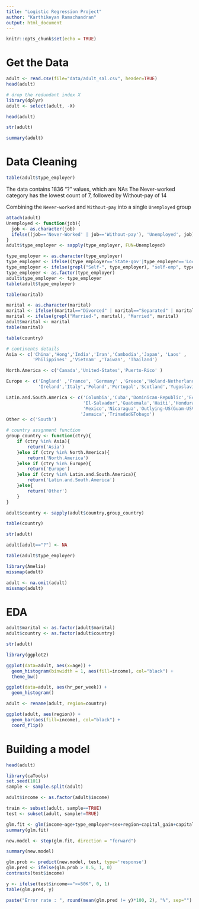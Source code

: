 ---
title: "Logistic Regression Project"
author: "Karthikeyan Ramachandran"
output: html_document
---

```{r setup, include=FALSE}
knitr::opts_chunk$set(echo = TRUE)
```

# Get the Data

```{r}
adult <- read.csv(file="data/adult_sal.csv", header=TRUE)
head(adult)
```

```{r}
# drop the redundant index X
library(dplyr)
adult <- select(adult, -X)
```
```{r}
head(adult)
```
```{r}
str(adult)
```
```{r}
summary(adult)
```
# Data Cleaning

```{r}
table(adult$type_employer)
```

The data contains 1836 "?" values, which are NAs
The Never-worked category has the lowest count of 7, followed by Without-pay of 14

Combining the `Never-worked` and `Without-pay` into a single `Unemployed` group

```{r}
attach(adult)
Unemployed <- function(job){
  job <- as.character(job)
  ifelse((job=='Never-Worked' | job=='Without-pay'), 'Unemployed', job)
}
adult$type_employer <- sapply(type_employer, FUN=Unemployed)
```

```{r}
type_employer <- as.character(type_employer)
type_employer <- ifelse((type_employer=='State-gov'|type_employer=='Local-gov'), 'SL-gov', type_employer)
type_employer <- ifelse(grepl("Self-", type_employer), "self-emp", type_employer)
type_employer <- as.factor(type_employer)
adult$type_employer <- type_employer
table(adult$type_employer)
```

```{r}
table(marital)
```

```{r}
marital <- as.character(marital)
marital <- ifelse((marital=="Divorced" | marital=="Separated" | marital=="Widowed"), "Not-Married", marital)
marital <- ifelse(grepl("Married-", marital), "Married", marital)
adult$marital <- marital
table(marital)
```

```{r}
table(country)
```

```{r}
# continents details
Asia <- c('China','Hong','India','Iran','Cambodia','Japan', 'Laos' ,
          'Philippines' ,'Vietnam' ,'Taiwan', 'Thailand')

North.America <- c('Canada','United-States','Puerto-Rico' )

Europe <- c('England' ,'France', 'Germany' ,'Greece','Holand-Netherlands','Hungary',
            'Ireland','Italy','Poland','Portugal','Scotland','Yugoslavia')

Latin.and.South.America <- c('Columbia','Cuba','Dominican-Republic','Ecuador',
                             'El-Salvador','Guatemala','Haiti','Honduras',
                             'Mexico','Nicaragua','Outlying-US(Guam-USVI-etc)','Peru',
                            'Jamaica','Trinadad&Tobago')
Other <- c('South')

# country assgnment function
group_country <- function(ctry){
    if (ctry %in% Asia){
        return('Asia')
    }else if (ctry %in% North.America){
        return('North.America')
    }else if (ctry %in% Europe){
        return('Europe')
    }else if (ctry %in% Latin.and.South.America){
        return('Latin.and.South.America')
    }else{
        return('Other')      
    }
}

adult$country <- sapply(adult$country,group_country)


```

```{r}
table(country)
```

```{r}
str(adult)
```

```{r}
adult[adult=="?"] <- NA
```

```{r}
table(adult$type_employer)
```

```{r}
library(Amelia)
missmap(adult)
```

```{r}
adult <- na.omit(adult)
missmap(adult)
```

# EDA

```{r}
adult$marital <- as.factor(adult$marital)
adult$country <- as.factor(adult$country)

str(adult)
```

```{r}
library(ggplot2)

ggplot(data=adult, aes(x=age)) +
  geom_histogram(binwidth = 1, aes(fill=income), col="black") +
  theme_bw()

```

```{r}
ggplot(data=adult, aes(hr_per_week)) +
  geom_histogram()
```

```{r}
adult <- rename(adult, region=country)
```

```{r}
ggplot(adult, aes(region)) +
  geom_bar(aes(fill=income), col="black") +
  coord_flip()
```

# Building a model

```{r}
head(adult)
```

```{r}
library(caTools)
set.seed(101)
sample <- sample.split(adult)

adult$income <- as.factor(adult$income)

train <- subset(adult, sample==TRUE)
test <- subset(adult, sample!=TRUE)
```

```{r}
glm.fit <- glm(income~age+type_employer+sex+region+capital_gain+capital_loss+education, data=train, family=binomial)
summary(glm.fit)
```

```{r}
new.model <- step(glm.fit, direction = "forward")
```

```{r}
summary(new.model)
```

```{r}
glm.prob <- predict(new.model, test, type='response')
glm.pred <- ifelse(glm.prob > 0.5, 1, 0)
contrasts(test$income)
```

```{r}
y <- ifelse(test$income=="<=50K", 0, 1)
table(glm.pred, y)
```

```{r}
paste("Error rate : ", round(mean(glm.pred != y)*100, 2), "%", sep="")
```

